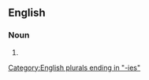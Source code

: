 ==English==

===Noun===
{{head|en|noun form}}

# {{plural of|cowberry|lang=en}}

[[Category:English plurals ending in "-ies"]]